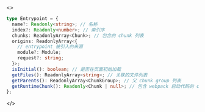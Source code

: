 <>

```ts
type Entrypoint = {
  name?: Readonly<string>; // 名称
  index?: Readonly<number>; // 索引序
  chunks: ReadonlyArray<Chunk>; // 包含的 chunk 列表
  origins: ReadonlyArray<{
    // entrypoint 被引入的来源
    module?: Module;
    request?: string;
  }>;
  isInitial(): boolean; // 是否在页面初始加载
  getFiles(): ReadonlyArray<string>; // 关联的文件列表
  getParents(): ReadonlyArray<ChunkGroup>; // 父 chunk group 列表
  getRuntimeChunk(): Readonly<Chunk | null>; // 包含 webpack 启动代码的 chunk
};
```

</>
